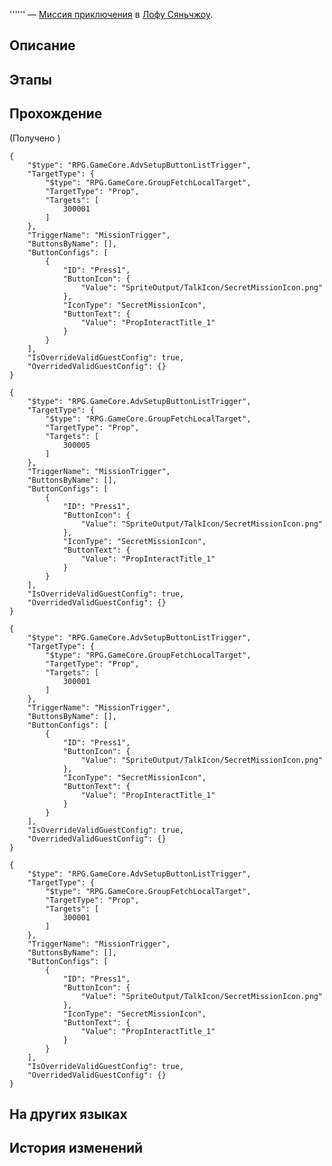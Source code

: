 {{Дополнить|Диалоги.}}
{{Миссия Инфобокс
|id              = 4040259
|Название        = 
|Изображение     = Миссия Освоения .png
|Тип             = Миссия приключения
|События         = 
|Глава           = 
|Условия         = Завершена [[Продолжение Освоения]] ''[[Прогулка по саду и прерванный сон]]''
|Персонажи       = Первопроходец
|СтартЛокация    = [[Лофу Сяньчжоу]] — [[Сад безмятежности]]
|Локации         = Сад безмятежности
|Предыдущая      = 
|Следующая       = 
|Награды         = 
}}
'''''' — [[Миссия приключения]] в [[Лофу Сяньчжоу]].

==Описание==
{{Описание|<!--официальное описание из Перекрёстка судеб-->}}

==Этапы==


==Прохождение==
{{Дополнить}}


;(Получено {{Item|Похвала высокой морали|20|x=1|text=Похвала высокой морали}})
<pre>{
	"$type": "RPG.GameCore.AdvSetupButtonListTrigger",
	"TargetType": {
		"$type": "RPG.GameCore.GroupFetchLocalTarget",
		"TargetType": "Prop",
		"Targets": [
			300001
		]
	},
	"TriggerName": "MissionTrigger",
	"ButtonsByName": [],
	"ButtonConfigs": [
		{
			"ID": "Press1",
			"ButtonIcon": {
				"Value": "SpriteOutput/TalkIcon/SecretMissionIcon.png"
			},
			"IconType": "SecretMissionIcon",
			"ButtonText": {
				"Value": "PropInteractTitle_1"
			}
		}
	],
	"IsOverrideValidGuestConfig": true,
	"OverridedValidGuestConfig": {}
}</pre>

<pre>{
	"$type": "RPG.GameCore.AdvSetupButtonListTrigger",
	"TargetType": {
		"$type": "RPG.GameCore.GroupFetchLocalTarget",
		"TargetType": "Prop",
		"Targets": [
			300005
		]
	},
	"TriggerName": "MissionTrigger",
	"ButtonsByName": [],
	"ButtonConfigs": [
		{
			"ID": "Press1",
			"ButtonIcon": {
				"Value": "SpriteOutput/TalkIcon/SecretMissionIcon.png"
			},
			"IconType": "SecretMissionIcon",
			"ButtonText": {
				"Value": "PropInteractTitle_1"
			}
		}
	],
	"IsOverrideValidGuestConfig": true,
	"OverridedValidGuestConfig": {}
}</pre>

<pre>{
	"$type": "RPG.GameCore.AdvSetupButtonListTrigger",
	"TargetType": {
		"$type": "RPG.GameCore.GroupFetchLocalTarget",
		"TargetType": "Prop",
		"Targets": [
			300001
		]
	},
	"TriggerName": "MissionTrigger",
	"ButtonsByName": [],
	"ButtonConfigs": [
		{
			"ID": "Press1",
			"ButtonIcon": {
				"Value": "SpriteOutput/TalkIcon/SecretMissionIcon.png"
			},
			"IconType": "SecretMissionIcon",
			"ButtonText": {
				"Value": "PropInteractTitle_1"
			}
		}
	],
	"IsOverrideValidGuestConfig": true,
	"OverridedValidGuestConfig": {}
}</pre>
<pre>{
	"$type": "RPG.GameCore.AdvSetupButtonListTrigger",
	"TargetType": {
		"$type": "RPG.GameCore.GroupFetchLocalTarget",
		"TargetType": "Prop",
		"Targets": [
			300001
		]
	},
	"TriggerName": "MissionTrigger",
	"ButtonsByName": [],
	"ButtonConfigs": [
		{
			"ID": "Press1",
			"ButtonIcon": {
				"Value": "SpriteOutput/TalkIcon/SecretMissionIcon.png"
			},
			"IconType": "SecretMissionIcon",
			"ButtonText": {
				"Value": "PropInteractTitle_1"
			}
		}
	],
	"IsOverrideValidGuestConfig": true,
	"OverridedValidGuestConfig": {}
}</pre>
{{Диалог Конец}}

==На других языках==
{{На других языках
|en   = 
|zhs  = 
|zht  = 
|ja   = 
|ko   = 
|es   = 
|fr   = 
|ru   = 
|th   = 
|vi   = 
|de   = 
|id   = 
|pt   = 
}}

==История изменений==
{{История изменений|2.7}}
